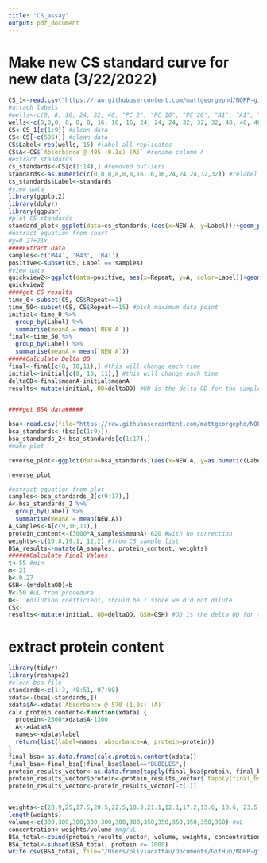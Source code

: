 ```yaml
---
title: "CS_assay"
output: pdf_document
---
```

# Make new CS standard curve for new data (3/22/2022)
```r
CS_1<-read.csv("https://raw.githubusercontent.com/mattgeorgephd/NOPP-gigas-ploidy-temp/main/202107_EXP2/citrate_synthase/Raw%20Data/3.21.22%20Cs%20assay%20standards.csv")
#attach labels
#wells<-c(0, 8, 16, 24, 32, 40, "PC_2", "PC_10", "PC_20", "A1", "A1", "A1", "A2", "A2", "A2", "B1", "B1", "B1", "B2", "B2", "B2", "B3", "B3", "B3", "B4", "B4", "B4", "C1", "C1", "C1", "C2", "C2", "C2", "D2", "D2", "D2", "D3", "D3", "D3", "A3", "A3", "A3")
wells<-c(0,0,0, 8, 8, 8, 16, 16, 16, 24, 24, 24, 32, 32, 32, 40, 40, 40, "pos", "pos", "pos", "R41", "R41", "R41", "R41", "R41", "M44", "M44", "M44", "M44", "M44", "R43", "R43", "R43", "R43", "R43", "BACK" , "BACK", "BACK")
CS<-CS_1[c(1:9)] #clean data
CS<-CS[-c(586),] #clean data
CS$Label<-rep(wells, 15) #label all replicates
CS$A<-CS$`Absorbance @ 405 (0.1s) (A)` #rename column A
#extract standards
cs_standards<-CS[c(1:14),] #removed outliers
standards<-as.numeric(c(0,0,0,8,8,8,16,16,16,24,24,24,32,32)) #relabel
cs_standards$Label<-standards
#view data
library(ggplot2)
library(dplyr)
library(ggpubr)
#plot CS standards
standard_plot<-ggplot(data=cs_standards,(aes(x=NEW.A, y=Label)))+geom_point()+geom_smooth(method="lm", se=FALSE, formula = y ~ poly(x, 1) )+xlab("Concentration of standard ug/mL")+ylab("A @ 570nm")+theme_bw()+stat_regline_equation(label.x=0.25, label.y=20)
#extract equation from chart
#y=0.27+21x
####Extract Data
samples<-c('M44', 'R43', 'R41')
positive<-subset(CS, Label == samples)
#view data
quickview2<-ggplot(data=positive, aes(x=Repeat, y=A, color=Label))+geom_point()+theme_bw()+geom_smooth(method="lm", se=FALSE, formula=y~x)
quickview2
####get CS results
time_0<-subset(CS, CS$Repeat==1)
time_50<-subset(CS, CS$Repeat==15) #pick maximum data point
initial<-time_0 %>% 
  group_by(Label) %>%
  summarise(meanA = mean(`NEW A`))
final<-time_50 %>% 
  group_by(Label) %>%
  summarise(meanA = mean(`NEW A`))
#####Calculate Delta OD
final<-final[c(8, 10,11),] #this will change each time
initial<-initial[c(8, 10, 11),] #this will change each time
deltaOD<-final$meanA-initial$meanA
results<-mutate(initial, OD=deltaOD) #OD is the delta OD for the samples


####get BSA data#####

bsa<-read.csv(file="https://raw.githubusercontent.com/mattgeorgephd/NOPP-gigas-ploidy-temp/main/202107_EXP2/citrate_synthase/Raw%20Data/BSA_3.21%20standards.csv")
bsa_standards<-(bsa[c(1:9)])
bsa_standards_2<-bsa_standards[c(1:17),]
#make plot

reverse_plot<-ggplot(data=bsa_standards,(aes(x=NEW.A, y=as.numeric(Label))))+geom_point()+geom_smooth(method="lm", se=FALSE, formula = y ~ x )+theme_bw()+stat_regline_equation(label.x=0.6, label.y=500)+ylab("ug/mL")

reverse_plot

#extract equation from plot
samples<-bsa_standards_2[c(9:17),]
A<-bsa_standards_2 %>% 
  group_by(Label) %>%
  summarise(meanA = mean(NEW.A))
A_samples<-A[c(9,10,11),]
protein_content<-(3000*A_samples$meanA)-620 #with no correction
weights<-c(10.8,19.1, 12.2) #from CS sample list 
BSA_results<-mutate(A_samples, protein_content, weights)
######Calculate Final Values
t<-55 #min
m<-21
b<-0.27
GSH<-(m*deltaOD)+b 
V<-50 #uL from procedure 
D<-1 #dilution coefficient, should be 1 since we did not dilute
CS<-
results<-mutate(initial, OD=deltaOD, GSH=GSH) #OD is the delta OD for the samples
```

# extract protein content
```r
library(tidyr)
library(reshape2)
#clean bsa file
standards<-c(1:3, 49:51, 97:99)
xdata<-(bsa[-standards,])
xdata$A<-xdata$`Absorbance @ 570 (1.0s) (A)`
calc.protein.content<-function(xdata) {
  protein<-2300*xdata$A-1300
  A<-xdata$A
  names<-xdata$label
  return(list(label=names, absorbance=A, protein=protein))
}
final_bsa<-as.data.frame(calc.protein.content(xdata))
final_bsa<-final_bsa[!final_bsa$label=="BUBBLES",]
protein_results_vector<-as.data.frame(tapply(final_bsa$protein, final_bsa$label, mean))
protein_results_vector$protein<-protein_results_vector$`tapply(final_bsa$protein, final_bsa$label, mean)`
protein_results_vector<-protein_results_vector[-c(1)]


weights<-c(28.9,25,17.5,20.5,22.5,18.3,21.1,12.1,17.2,13.6, 18.6, 23.5, 10.1) #mg
length(weights)
volume<-c(300,300,300,300,300,300,300,350,350,350,350,350,350) #uL
concentration<-weights/volume #mg/uL
BSA_total<-cbind(protein_results_vector, volume, weights, concentration)
BSA_total<-subset(BSA_total, protein <= 1000)
write.csv(BSA_total, file="/Users/oliviacattau/Documents/GitHub/NOPP-gigas-ploidy-temp/202107_EXP2/citrate_synthase/BSA_protein_final_12.16.21.csv")
```

